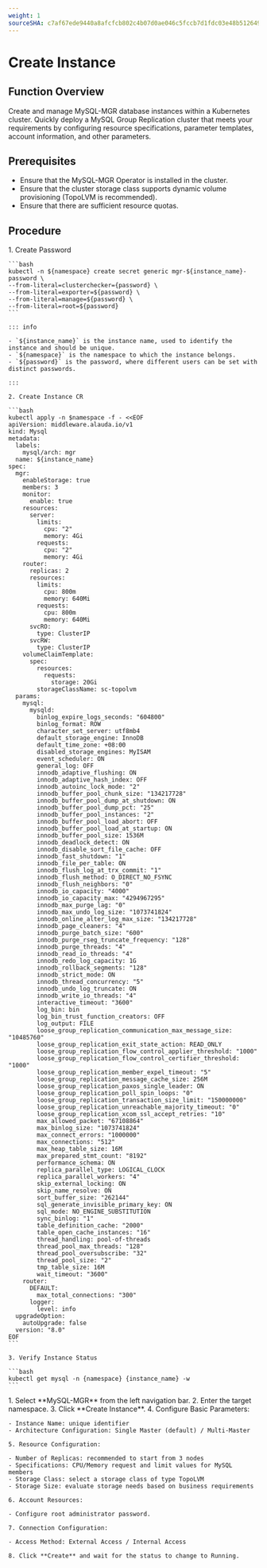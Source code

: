 ```yaml
---
weight: 1
sourceSHA: c7af67ede9440a8afcfcb802c4b07d0ae046c5fccb7d1fdc03e48b512649f376
---
```


# Create Instance

## Function Overview

Create and manage MySQL-MGR database instances within a Kubernetes cluster. Quickly deploy a MySQL Group Replication cluster that meets your requirements by configuring resource specifications, parameter templates, account information, and other parameters.

## Prerequisites

- Ensure that the MySQL-MGR Operator is installed in the cluster.
- Ensure that the cluster storage class supports dynamic volume provisioning (TopoLVM is recommended).
- Ensure that there are sufficient resource quotas.

## Procedure

<Tabs>
  <Tab label="CLI">
    1. Create Password

    ```bash
    kubectl -n ${namespace} create secret generic mgr-${instance_name}-password \
    --from-literal=clusterchecker={password} \
    --from-literal=exporter=${password} \
    --from-literal=manage=${password} \
    --from-literal=root=${password}
    ```

    ::: info

    - `${instance_name}` is the instance name, used to identify the instance and should be unique.
    - `${namespace}` is the namespace to which the instance belongs.
    - `${password}` is the password, where different users can be set with distinct passwords.

    :::

    2. Create Instance CR

    ```bash
    kubectl apply -n $namespace -f - <<EOF
    apiVersion: middleware.alauda.io/v1
    kind: Mysql
    metadata:
      labels:
        mysql/arch: mgr
      name: ${instance_name}
    spec:
      mgr:
        enableStorage: true
        members: 3
        monitor:
          enable: true
        resources:
          server:
            limits:
              cpu: "2"
              memory: 4Gi
            requests:
              cpu: "2"
              memory: 4Gi
        router:
          replicas: 2
          resources:
            limits:
              cpu: 800m
              memory: 640Mi
            requests:
              cpu: 800m
              memory: 640Mi
          svcRO:
            type: ClusterIP
          svcRW:
            type: ClusterIP
        volumeClaimTemplate:
          spec:
            resources:
              requests:
                storage: 20Gi
            storageClassName: sc-topolvm
      params:
        mysql:
          mysqld:
            binlog_expire_logs_seconds: "604800"
            binlog_format: ROW
            character_set_server: utf8mb4
            default_storage_engine: InnoDB
            default_time_zone: +08:00
            disabled_storage_engines: MyISAM
            event_scheduler: ON
            general_log: OFF
            innodb_adaptive_flushing: ON
            innodb_adaptive_hash_index: OFF
            innodb_autoinc_lock_mode: "2"
            innodb_buffer_pool_chunk_size: "134217728"
            innodb_buffer_pool_dump_at_shutdown: ON
            innodb_buffer_pool_dump_pct: "25"
            innodb_buffer_pool_instances: "2"
            innodb_buffer_pool_load_abort: OFF
            innodb_buffer_pool_load_at_startup: ON
            innodb_buffer_pool_size: 1536M
            innodb_deadlock_detect: ON
            innodb_disable_sort_file_cache: OFF
            innodb_fast_shutdown: "1"
            innodb_file_per_table: ON
            innodb_flush_log_at_trx_commit: "1"
            innodb_flush_method: O_DIRECT_NO_FSYNC
            innodb_flush_neighbors: "0"
            innodb_io_capacity: "4000"
            innodb_io_capacity_max: "4294967295"
            innodb_max_purge_lag: "0"
            innodb_max_undo_log_size: "1073741824"
            innodb_online_alter_log_max_size: "134217728"
            innodb_page_cleaners: "4"
            innodb_purge_batch_size: "600"
            innodb_purge_rseg_truncate_frequency: "128"
            innodb_purge_threads: "4"
            innodb_read_io_threads: "4"
            innodb_redo_log_capacity: 1G
            innodb_rollback_segments: "128"
            innodb_strict_mode: ON
            innodb_thread_concurrency: "5"
            innodb_undo_log_truncate: ON
            innodb_write_io_threads: "4"
            interactive_timeout: "3600"
            log_bin: bin
            log_bin_trust_function_creators: OFF
            log_output: FILE
            loose_group_replication_communication_max_message_size: "10485760"
            loose_group_replication_exit_state_action: READ_ONLY
            loose_group_replication_flow_control_applier_threshold: "1000"
            loose_group_replication_flow_control_certifier_threshold: "1000"
            loose_group_replication_member_expel_timeout: "5"
            loose_group_replication_message_cache_size: 256M
            loose_group_replication_paxos_single_leader: ON
            loose_group_replication_poll_spin_loops: "0"
            loose_group_replication_transaction_size_limit: "150000000"
            loose_group_replication_unreachable_majority_timeout: "0"
            loose_group_replication_xcom_ssl_accept_retries: "10"
            max_allowed_packet: "67108864"
            max_binlog_size: "1073741824"
            max_connect_errors: "1000000"
            max_connections: "512"
            max_heap_table_size: 16M
            max_prepared_stmt_count: "8192"
            performance_schema: ON
            replica_parallel_type: LOGICAL_CLOCK
            replica_parallel_workers: "4"
            skip_external_locking: ON
            skip_name_resolve: ON
            sort_buffer_size: "262144"
            sql_generate_invisible_primary_key: ON
            sql_mode: NO_ENGINE_SUBSTITUTION
            sync_binlog: "1"
            table_definition_cache: "2000"
            table_open_cache_instances: "16"
            thread_handling: pool-of-threads
            thread_pool_max_threads: "128"
            thread_pool_oversubscribe: "32"
            thread_pool_size: "2"
            tmp_table_size: 16M
            wait_timeout: "3600"
        router:
          DEFAULT:
            max_total_connections: "300"
          logger:
            level: info
      upgradeOption:
        autoUpgrade: false
      version: "8.0"
    EOF
    ```

    3. Verify Instance Status

    ```bash
    kubectl get mysql -n {namespace} {instance_name} -w
    ```
  </Tab>

  <Tab label="Web Console">
    1. Select **MySQL-MGR** from the left navigation bar.
    2. Enter the target namespace.
    3. Click **Create Instance**.
    4. Configure Basic Parameters:

    - Instance Name: unique identifier
    - Architecture Configuration: Single Master (default) / Multi-Master

    5. Resource Configuration:

    - Number of Replicas: recommended to start from 3 nodes
    - Specifications: CPU/Memory request and limit values for MySQL members
    - Storage Class: select a storage class of type TopoLVM
    - Storage Size: evaluate storage needs based on business requirements

    6. Account Resources:

    - Configure root administrator password.

    7. Connection Configuration:

    - Access Method: External Access / Internal Access

    8. Click **Create** and wait for the status to change to Running.
  </Tab>
</Tabs>

